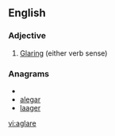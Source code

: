 ==English==

===Adjective===
{{en-adj|-}}

# {{postpositive}} [[glare|Glar]]ing (either verb sense)

===Anagrams===
* {{alphagram|aaeglr}}
* [[alegar#English|alegar]]
* [[laager#English|laager]]


[[vi:aglare]]